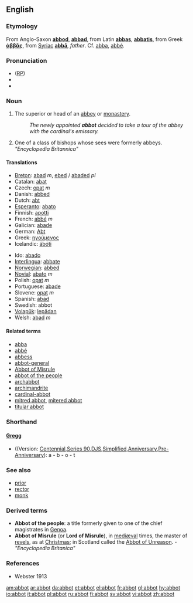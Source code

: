 ==English==

===Etymology===
From Anglo-Saxon '''[[abbod]]''', '''[[abbad]]''', from  Latin '''[[abbas]]''', '''[[abbatis]]''', from Greek '''[[ἀββᾶς]]''', from [[Syriac]] '''[[abbā]]''',  ''father''. Cf. [[abba]], [[abbé]].

===Pronunciation===
* ([[RP]]) {{IPA|/ˈæb.ət/}}
*{{audio|en-us-abbot.ogg|Audio (US)}}
*{{rhymes|æbət}}

===Noun===
{{en-noun}}

# The superior or head of an [[abbey]] or [[monastery]].
#:''The newly appointed '''abbot''' decided to take a tour of the abbey with the cardinal's emissary.''
# One of a class of bishops whose sees were formerly abbeys. ''"Encyclopedia Britannica"''

====Translations====
{{top}}
*[[Breton]]: [[abad]] ''m'', [[ebed]] / [[abaded]] ''pl''
*Catalan: [[abat]]
*Czech: [[opat]] ''m''
*Danish: [[abbed]]
*Dutch: [[abt]]
*[[Esperanto]]: [[abato]]
*Finnish: [[apotti]]
*French: [[abbé]] ''m''
*Galician: [[abade]] {{m}}
*German: [[Abt]]
*Greek: [[ηγούμενος]]
*Icelandic: [[ábóti]] {{m}}
{{mid}}
*Ido: [[abado]]
*[[Interlingua]]: [[abbate]]
*[[Norwegian]]: [[abbed]]
*[[Novial]]: [[abato]] ''m''
*Polish: [[opat]] ''m''
*Portuguese: [[abade]]
*Slovene: [[opat]] ''m''
*Spanish: [[abad]]
*Swedish: abbot
*[[Volapük]]: [[lepädan]]
*Welsh: [[abad]] ''m''
{{bottom}}

====Related terms====
*[[abba]]
*[[abbé]]
*[[abbess]]
*[[abbot-general]]
*[[Abbot of Misrule]]
*[[abbot of the people]]
*[[archabbot]]
*[[archimandrite]]
*[[cardinal-abbot]]
*[[mitred abbot]], [[mitered abbot]]
*[[titular abbot]]

===Shorthand===
====[http://en.wikipedia.org/wiki/Gregg_Shorthand Gregg]====
* ((Version: [http://en.wikipedia.org/wiki/Gregg_Shorthand#Centennial_Gregg_Shorthand Centennial],[http://en.wikipedia.org/wiki/Gregg_Shorthand#Series_90_Gregg_Shorthand Series 90],[http://en.wikipedia.org/wiki/Gregg_Shorthand#Diamond_Jubilee_Gregg_Shorthand  DJS],[http://en.wikipedia.org/wiki/Gregg_Shorthand#Simplified_Gregg_Shorthand Simplified],[http://en.wikipedia.org/wiki/Gregg_Shorthand#Anniversary_Gregg_Shorthand Anniversary],[http://en.wikipedia.org/wiki/Gregg_Shorthand#Pre-Anniversary_Gregg_Shorthand Pre-Anniversary]): a - b - o - t

===See also===
*[[prior]]
*[[rector]]
*[[monk]]

===Derived terms===
*'''Abbot of the people''': a title formerly given to one of the chief magistrates in [[Genoa]]. 
*'''Abbot of Misrule''' (or '''Lord of Misrule'''), in [[mediæval]] times, the master of [[revels]], as at [[Christmas]]; in Scotland called the [[Abbot of Unreason]]. - ''"Encyclopedia Britanica"'' 

===References===
*Webster 1913

[[am:abbot]]
[[ar:abbot]]
[[da:abbot]]
[[et:abbot]]
[[el:abbot]]
[[fr:abbot]]
[[gl:abbot]]
[[hy:abbot]]
[[io:abbot]]
[[it:abbot]]
[[pl:abbot]]
[[ru:abbot]]
[[fi:abbot]]
[[sv:abbot]]
[[vi:abbot]]
[[zh:abbot]]